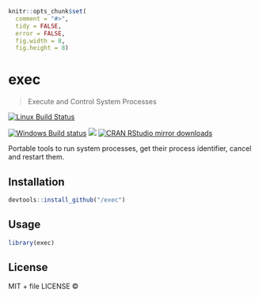 
```r
knitr::opts_chunk$set(
  comment = "#>",
  tidy = FALSE,
  error = FALSE,
  fig.width = 8,
  fig.height = 8)
```

# exec

> Execute and Control System Processes

[![Linux Build Status](https://travis-ci.org//exec.svg?branch=master)](https://travis-ci.org//exec)

[![Windows Build status](https://ci.appveyor.com/api/projects/status/github//exec?svg=true)](https://ci.appveyor.com/project//exec)
[![](http://www.r-pkg.org/badges/version/exec)](http://www.r-pkg.org/pkg/exec)
[![CRAN RStudio mirror downloads](http://cranlogs.r-pkg.org/badges/exec)](http://www.r-pkg.org/pkg/exec)


Portable tools to run system processes, get their process identifier, cancel
  and restart them.

## Installation

```r
devtools::install_github("/exec")
```

## Usage

```r
library(exec)
```

## License

MIT + file LICENSE © 
